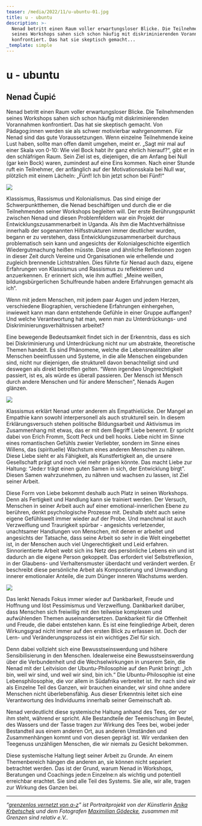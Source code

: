 ```yaml
---
teaser: /media/2022/11/u-ubuntu-01.jpg
title: u - ubuntu
description: >-
  Nenad betritt einen Raum voller erwartungsloser Blicke. Die Teilnehmenden
  seines Workshops sahen sich schon häufig mit diskriminierenden Vorannahmen
  konfrontiert. Das hat sie skeptisch gemacht...
_template: simple
---
```


# u - ubuntu

## Nenad Čupić

Nenad betritt einen Raum voller erwartungsloser Blicke. Die Teilnehmenden seines Workshops sahen sich schon häufig mit diskriminierenden Vorannahmen konfrontiert. Das hat sie skeptisch gemacht. Von Pädagog:innen werden sie als schwer motivierbar wahrgenommen. Für Nenad sind das gute Voraussetzungen. Wenn einzelne Teilnehmende keine Lust haben, sollte man offen damit umgehen, meint er. „Sagt mir mal auf einer Skala von 0-10: Wie viel Bock habt ihr ganz ehrlich hierauf?“, gibt er in den schläfrigen Raum. Sein Ziel ist es, diejenigen, die am Anfang bei Null (gar kein Bock) waren, zumindest auf eine Eins kommen. Nach einer Stunde ruft ein Teilnehmer, der anfänglich auf der Motivationsskala bei Null war, plötzlich mit einem Lächeln: „Fünf! Ich bin jetzt schon bei Fünf!“

![](/media/2022/11/01.jpg)

Klassismus, Rassismus und Kolonialismus. Das sind einige der Schwerpunktthemen, die Nenad beschäftigen und durch die er die Teilnehmenden seiner Workshops begleiten will. Der erste Berührungspunkt zwischen Nenad und diesen Problemfeldern war ein Projekt der Entwicklungszusammenarbeit in Uganda. Als ihm die Machtverhältnisse innerhalb der sogenannten Hilfsstrukturen immer deutlicher wurden, begann er zu verstehen, dass Entwicklungszusammenarbeit durchaus problematisch sein kann und angesichts der Kolonialgeschichte eigentlich Wiedergutmachung heißen müsste. Diese und ähnliche Reflexionen zogen in dieser Zeit durch Vereine und Organisationen wie erhellende und zugleich brennende Lichtstrahlen. Dies führte für Nenad auch dazu, eigene Erfahrungen von Klassismus und Rassismus zu reflektieren und anzuerkennen. Er erinnert sich, wie ihm auffiel: „Meine weißen, bildungsbürgerlichen Schulfreunde haben andere Erfahrungen gemacht als ich“.

Wenn mit jedem Menschen, mit jedem paar Augen und jedem Herzen, verschiedene Biographien, verschiedene Erfahrungen einhergehen, inwieweit kann man dann entstehende Gefühle in einer Gruppe auffangen? Und welche Verantwortung hat man, wenn man zu Unterdrückungs- und Diskriminierungsverhältnissen arbeitet?

Eine bewegende Bedeutsamkeit findet sich in der Erkenntnis, dass es sich bei Diskriminierung und Unterdrückung nicht nur um abstrakte, theoretische Themen handelt. Es sind Phänomene, welche die Lebensrealitäten aller Menschen beeinflussen und Systeme, in die alle Menschen eingebunden sind, nicht nur diejenigen, die strukturell davon benachteiligt sind und deswegen als direkt betroffen gelten. “Wenn irgendwo Ungerechtigkeit passiert, ist es, als würde es überall passieren. Der Mensch ist Mensch durch andere Menschen und für andere Menschen”, Nenads Augen glänzen.

![](/media/2022/11/02.jpg)

Klassismus erklärt Nenad unter anderem als Empathielücke. Der Mangel an Empathie kann sowohl interpersonell als auch strukturell sein. In diesem Erklärungsversuch stehen politische Bildungsarbeit und Aktivismus im Zusammenhang mit etwas, das er mit dem Begriff Liebe benennt. Er spricht dabei von Erich Fromm, Scott Peck und bell hooks. Liebe nicht im Sinne eines romantischen Gefühls zweier Verliebter, sondern im Sinne eines Willens, das (spirituelle) Wachstum eines anderen Menschen zu nähren. Diese Liebe sieht er als Fähigkeit, als Kunstfertigkeit an, die unsere Gesellschaft prägt und noch viel mehr prägen könnte. Das macht Liebe zur Haltung: “Jede:r trägt einen guten Samen in sich, der Entwicklung birgt”. Diesen Samen wahrzunehmen, zu nähren und wachsen zu lassen, ist Ziel seiner Arbeit.

Diese Form von Liebe bekommt deshalb auch Platz in seinen Workshops. Denn als Fertigkeit und Handlung kann sie trainiert werden. Der Versuch, Menschen in seiner Arbeit auch auf einer emotional-innerlichen Ebene zu berühren, denkt psychologische Prozesse mit. Deshalb steht auch seine eigene Gefühlswelt immer wieder auf der Probe. Und manchmal ist auch Verzweiflung und Traurigkeit spürbar - angesichts verletzender, unachtsamer Handlungen von Menschen, mit denen er arbeitet und angesichts der Tatsache, dass seine Arbeit so sehr in die Welt eingebettet ist, in der Menschen auch viel Ungerechtigkeit und Leid erfahren. Sinnorientierte Arbeit webt sich ins Netz des persönliche Lebens ein und ist dadurch an die eigene Person gekoppelt. Das erfordert viel Selbstreflexion, in der Glaubens- und Verhaltensmuster überdacht und verändert werden. Er beschreibt diese persönliche Arbeit als Kompostierung und Umwandlung innerer emotionaler Anteile, die zum Dünger inneren Wachstums werden.

![](/media/2022/11/03.jpg)

Das lenkt Nenads Fokus immer wieder auf Dankbarkeit, Freude und Hoffnung und löst Pessimismus und Verzweiflung. Dankbarkeit darüber, dass Menschen sich freiwillig mit den teilweise komplexen und aufwühlenden Themen auseinandersetzen. Dankbarkeit für die Offenheit und Freude, die dabei entstehen kann. Es ist eine feingliedrige Arbeit, deren Wirkungsgrad nicht immer auf den ersten Blick zu erfassen ist. Doch der Lern- und Veränderungsprozess ist ein wichtiges Ziel für sich.

Denn dabei vollzieht sich eine Bewusstseinswerdung und höhere Sensibilisierung in den Menschen. Idealerweise eine Bewusstseinswerdung über die Verbundenheit und die Wechselwirkungen in unserem Sein, die Nenad mit der Leitvision der Ubuntu-Philosophie auf den Punkt bringt: „Ich bin, weil wir sind, und weil wir sind, bin ich.“ Die Ubuntu-Philosophie ist eine Lebensphilosophie, die vor allem in Südafrika verbreitet ist. Ihr nach sind wir als Einzelne Teil des Ganzen, wir brauchen einander, wir sind ohne andere Menschen nicht überlebensfähig. Aus dieser Erkenntnis leitet sich eine Verantwortung des Individuums innerhalb seiner Gemeinschaft ab.

Nenad verdeutlicht diese systemische Haltung anhand des Tees, der vor ihm steht, während er spricht. Alle Bestandteile der Teemischung im Beutel, des Wassers und der Tasse tragen zur Wirkung des Tees bei, wobei jeder Bestandteil aus einem anderen Ort, aus anderen Umständen und Zusammenhängen kommt und von diesen geprägt ist. Wir verdanken den Teegenuss unzähligen Menschen, die wir niemals zu Gesicht bekommen.

Diese systemische Haltung liegt seiner Arbeit zu Grunde. An einem Themenbereich hängen die anderen an, sie können nicht separiert betrachtet werden. Das ist der Grund, warum Nenad in Workshops, Beratungen und Coachings jede:n Einzelne:n als wichtig und potentiell erreichbar erachtet. Sie sind alle Teil des Systems. Sie alle, wir alle, tragen zur Wirkung des Ganzen bei.

---

_“_[_grenzenlos vernetzt von a-z_](/aktivitaeten/gsr-medienportal/grenzenlos-vernetzt/grenzenlos-vernetzt)_” ist Portraitprojekt von der Künstlerin_ [_Anika Krbetschek_](/aktivitaeten/gsr-medienportal/grenzenlos-vernetzt/www.anikakrb.com) _und dem Fotografen_ [_Maximilian Gödecke_](/aktivitaeten/gsr-medienportal/grenzenlos-vernetzt/www.max-goedecke.de)_, zusammen mit Grenzen sind relativ e.V.._
